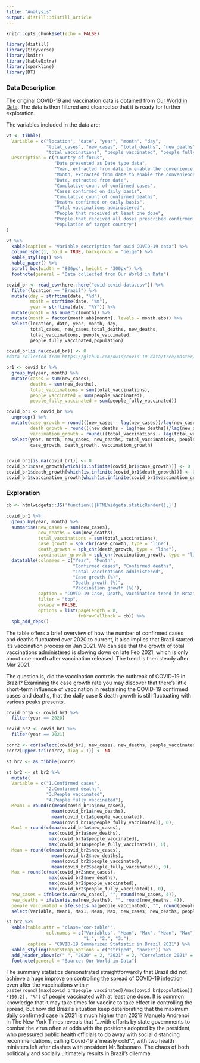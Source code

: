```yaml
---
title: "Analysis"
output: distill::distill_article
---
```


```r
knitr::opts_chunk$set(echo = FALSE)
```

```r
library(distill)
library(tidyverse)
library(knitr)
library(kableExtra)
library(sparkline)
library(DT)
```

### Data Description

The original COVID-19 and vaccination data is obtained from [Our World in Data](https://github.com/owid/covid-19-data/tree/master/public/data). The data is then filtered and cleaned so that it is ready for further exploration.

The variables included in the data are:

```r
vt <- tibble(
  Variable = c("location", "date", "year", "month", "day",
               "total_cases", "new_cases", "total_deaths", "new_deaths",
               "total_vaccinations", "people_vaccinated", "people_fully_vaccinated", "population"),
  Description = c("Country of focus",
                  "Date presented as Date type data",
                  "Year, extracted from date to enable the convenience of further exploration",
                  "Month, extracted from date to enable the convenience of further exploration",
                  "Date, extracted from date",
                  "Cumulative count of confirmed cases",
                  "Cases confirmed on daily basis",
                  "Cumulative count of confirmed deaths",
                  "Deaths confirmed on daily basis",
                  "Total vaccinations administered",
                  "People that received at least one dose",
                  "People that received all doses prescribed confirmed as fully vaccinated",
                  "Population of target country")
)
```

```r
vt %>%
  kable(caption = "Variable description for owid COVID-19 data") %>%
  column_spec(1, bold = TRUE, background = "beige") %>%
  kable_styling() %>%
  kable_paper() %>%
  scroll_box(width = "800px", height = "300px") %>%
  footnote(general = "Data collected from Our World in Data")
```


```r
covid_br <- read_csv(here::here("owid-covid-data.csv")) %>%
  filter(location == "Brazil") %>%
  mutate(day = strftime(date, "%d"),
         month = strftime(date, "%m"),
         year = strftime(date, "%Y")) %>%
  mutate(month = as.numeric(month)) %>%
  mutate(month = factor(month.abb[month], levels = month.abb)) %>%
  select(location, date, year, month, day,
         total_cases, new_cases,total_deaths, new_deaths,
         total_vaccinations, people_vaccinated,
         people_fully_vaccinated,population)

covid_br[is.na(covid_br)] <- 0
#data collected from https://github.com/owid/covid-19-data/tree/master/public/data
```




```r
br1 <- covid_br %>%
  group_by(year, month) %>%
  mutate(cases = sum(new_cases),
         deaths = sum(new_deaths),
         total_vaccinations = sum(total_vaccinations),
         people_vaccinated = sum(people_vaccinated),
         people_fully_vaccinated = sum(people_fully_vaccinated))
```



```r
covid_br1 <- covid_br %>%
  ungroup() %>%
  mutate(case_growth = round(((new_cases - lag(new_cases))/lag(new_cases))*100,2),
         death_growth = round(((new_deaths - lag(new_deaths))/lag(new_deaths))*100,2),
         vaccination_growth = round(((total_vaccinations - lag(total_vaccinations))/lag(total_vaccinations))*100,2)) %>%
  select(year, month, new_cases, new_deaths, total_vaccinations, people_vaccinated, people_fully_vaccinated,
         case_growth, death_growth, vaccination_growth)


covid_br1[is.na(covid_br1)] <- 0
covid_br1$case_growth[which(is.infinite(covid_br1$case_growth))] <- 0
covid_br1$death_growth[which(is.infinite(covid_br1$death_growth))] <- 0
covid_br1$vaccination_growth[which(is.infinite(covid_br1$vaccination_growth))] <- 0
```


### Exploration

```r
cb <- htmlwidgets::JS('function(){HTMLWidgets.staticRender();}')

covid_br1 %>%
  group_by(year, month) %>%
  summarise(new_cases = sum(new_cases),
            new_deaths = sum(new_deaths),
            total_vaccinations = sum(total_vaccinations),
            case_growth = spk_chr(case_growth, type = "line"),
            death_growth = spk_chr(death_growth, type = "line"),
            vaccination_growth = spk_chr(vaccination_growth, type = "line")) %>%
  datatable(colnames = c("Year", "Month",
                         "Confirmed cases", "Confirmed deaths",
                         "Total vaccinations administered",
                         "Case growth (%)",
                         "Death growth (%)",
                         "Vaccination growth (%)"),
            caption = "COVID-19 Case, Death, Vaccination trend in Brazil",
            filter = "top",
            escape = FALSE,
            options = list(pageLength = 8,
                           fnDrawCallback = cb)) %>%
  spk_add_deps()
```

The table offers a brief overview of how the number of confirmed cases and deaths fluctuated over 2020 to current, it also implies that Brazil started it's vaccination process on Jan 2021. We can see that the growth of total vaccinations administered is slowing down on late Feb 2021, which is only about one month after vaccination released. The trend is then steady after Mar 2021.

The question is, did the vaccination controls the outbreak of COVID-19 in Brazil? Examining the case growth rate you may discover that there's little short-term influence of vaccination in restraining the COVID-19 confirmed cases and deaths, that the daily case & death growth is still fluctuating with various peaks presents.

```r
covid_br1a <- covid_br1 %>%
  filter(year == 2020)
```



```r
covid_br2 <- covid_br1 %>%
  filter(year == 2021)

corr2 <- cor(select(covid_br2, new_cases, new_deaths, people_vaccinated, people_fully_vaccinated))
corr2[upper.tri(corr2, diag = T)] <- NA

st_br2 <- as_tibble(corr2)

st_br2 <- st_br2 %>%
  mutate(
  Variable = c("1.Confirmed cases",
               "2.Confirmed deaths",
               "3.People vaccinated",
               "4.People fully vaccinated"),
  Mean1 = round(c(mean(covid_br1a$new_cases),
                 mean(covid_br1a$new_deaths),
                 mean(covid_br1a$people_vaccinated),
                 mean(covid_br1a$people_fully_vaccinated)), 0),
  Max1 = round(c(max(covid_br1a$new_cases),
                max(covid_br1a$new_deaths),
                max(covid_br1a$people_vaccinated),
                max(covid_br1a$people_fully_vaccinated)), 0),
  Mean = round(c(mean(covid_br2$new_cases),
                 mean(covid_br2$new_deaths),
                 mean(covid_br2$people_vaccinated),
                 mean(covid_br2$people_fully_vaccinated)), 0),
  Max = round(c(max(covid_br2$new_cases),
                max(covid_br2$new_deaths),
                max(covid_br2$people_vaccinated),
                max(covid_br2$people_fully_vaccinated)), 0),
  new_cases = ifelse(is.na(new_cases), "", round(new_cases, 4)),
  new_deaths = ifelse(is.na(new_deaths), "", round(new_deaths, 4)),
  people_vaccinated = ifelse(is.na(people_vaccinated), "", round(people_vaccinated, 4))) %>%
  select(Variable, Mean1, Max1, Mean, Max, new_cases, new_deaths, people_vaccinated)
```


```r
st_br2 %>% 
  kable(table.attr = "class='cor-table'",
               col.names = c("Variables", "Mean", "Max", "Mean", "Max",
                             "1.", "2.", "3."),
        caption = "COVID-19 Summarized Statistic in Brazil 2021") %>%
  kable_styling(bootstrap_options = c("striped", "hover")) %>%
  add_header_above(c(" ", "2020" = 2, "2021" = 2, "Correlation 2021" = 3)) %>%
  footnote(general = "Source: Our World in Data")
```


The summary statistics demonstrated straightforwardly that Brazil did not achieve a huge improve on controlling the spread of COVID-19 infection even after the vaccinations with `r paste(round((max(covid_br$people_vaccinated)/max(covid_br$population))*100,2), "%")` of people vaccinated with at least one dose. It is common knowledge that it may take times for vaccine to take effect in controlling the spread, but how did Brazil's situation keep deteriorating that the maximum daily confirmed case in 2021 is much higher than 2021? Manuela Andrenoi in The New York Times reveals that "...with efforts by state governments to combat the virus often at odds with the positions adopted by the president, who pressured public health officials to do away with social distancing recommendations, calling Covid-19 a "measly cold".", with two health ministers left after clashes with president Mr.Bolsonaro. The chaos of both politically and socially ultimately results in Brazil's dilemma.














